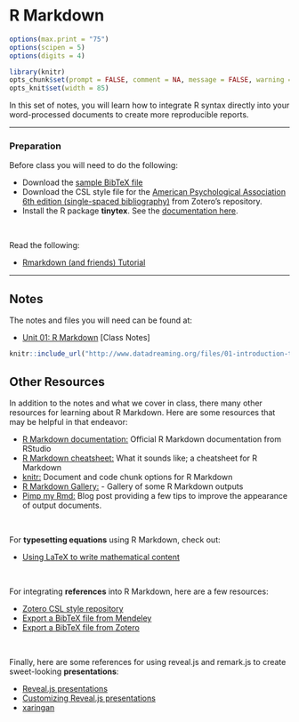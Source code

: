 # R Markdown {#rmarkdown}

```r
options(max.print = "75")
options(scipen = 5)
options(digits = 4)

library(knitr)
opts_chunk$set(prompt = FALSE, comment = NA, message = FALSE, warning = FALSE, tidy = FALSE, fig.align = 'center')
opts_knit$set(width = 85)
```



In this set of notes, you will learn how to integrate R syntax directly into your word-processed documents to create more reproducible reports. 

---

### Preparation {-}

Before class you will need to do the following:

- Download the [sample BibTeX file](https://github.com/zief0002/epsy-8252/raw/master/notes/s19-01-r-markdown/myBibliography.bib)
- Download the CSL style file for the [American Psychological Association 6th edition (single-spaced bibliography)](https://www.zotero.org/styles) from Zotero's repository.
- Install the R package **tinytex**. See the [documentation here](https://yihui.name/tinytex/).

<br />

Read the following:

- [Rmarkdown (and friends) Tutorial](http://www.flutterbys.com.au/stats/tut/tut17.5.html#h2_1)

---



## Notes {-}

The notes and files you will need can be found at:

- [Unit 01: R Markdown](https://github.com/zief0002/epsy-8252/raw/master/notes/s19-notes/s19-01-r-markdown/01-r-markdown.pdf) [Class Notes]


```r
knitr::include_url("http://www.datadreaming.org/files/01-introduction-to-r.html#1")
```


## Other Resources {-}

In addition to the notes and what we cover in class, there many other resources for learning about R Markdown. Here are some resources that may be helpful in that endeavor:

- [R Markdown documentation:](http://rmarkdown.rstudio.com/) Official R Markdown documentation from RStudio
- [R Markdown cheatsheet:](https://www.rstudio.com/wp-content/uploads/2015/02/rmarkdown-cheatsheet.pdf) What it sounds like; a cheatsheet for R Markdown
- [knitr:](http://yihui.name/knitr/) Document and code chunk options for R Markdown
- [R Markdown Gallery:](https://rmarkdown.rstudio.com/gallery.html) - Gallery of some R Markdown outputs
- [Pimp my Rmd:](https://holtzy.github.io/Pimp-my-rmd/) Blog post providing a few tips to improve the appearance of output documents.


<br />

For **typesetting equations** using R Markdown, check out: 

- [Using LaTeX to write mathematical content](https://en.wikibooks.org/wiki/LaTeX/Mathematics)


<br />

For integrating **references** into R Markdown, here are a few resources:

- [Zotero CSL style repository](https://www.zotero.org/styles)
- [Export a BibTeX file from Mendeley](http://blog.mendeley.com/2012/03/24/how-to-series-generate-bibtex-files-for-your-collections-for-use-in-latex-part-3-of-12/)
- [Export a BibTeX file from Zotero](http://libguides.mit.edu/c.php?g=176000&p=1159208#3)


<br />

Finally, here are some references for using reveal.js and remark.js to create sweet-looking **presentations**:

- [Reveal.js presentations](http://rmarkdown.rstudio.com/revealjs_presentation_format.html)
- [Customizing Reveal.js presentations](https://logfc.wordpress.com/2015/06/24/presentations-in-rmarkdown/)
- [xaringan](https://github.com/yihui/xaringan)



